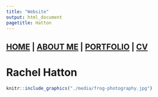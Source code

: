 ```yaml
---
title: "Website"
output: html_document
pagetitle: Hatton
---
```


## [HOME](https://RHatton.github.io/) | [ABOUT ME](https://RHatton.github.io/about_me/) | [PORTFOLIO](https://RHatton.github.io/portfolio/) | [CV](https://RHatton.github.io/cv/)

# Rachel Hatton


```r
knitr::include_graphics("./media/frog-photography.jpg")
```



